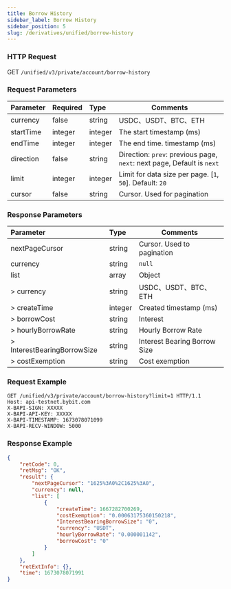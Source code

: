 ```yaml
---
title: Borrow History
sidebar_label: Borrow History
sidebar_position: 5
slug: /derivatives/unified/borrow-history
---
```



### HTTP Request
GET `/unified/v3/private/account/borrow-history`

### Request Parameters
| Parameter | Required | Type | Comments|
|:----- |:-------|:-----|------ |
|currency |false |string |USDC、USDT、BTC、ETH|
|startTime |integer |integer |The start timestamp (ms) |
|endTime |integer |integer |The end time. timestamp (ms) |
|direction |false |string |Direction: `prev`: previous page, `next`: next page, Default is `next` |
|limit |integer |integer |Limit for data size per page. [`1`, `50`]. Default: `20`|
|cursor |false |string |Cursor. Used for pagination|

### Response Parameters
| Parameter | Type | Comments|
|:----- |:-----|----- |
|nextPageCursor |string |Cursor. Used to pagination |
|currency |string |`null` |
|list |array |Object|
|> currency |string |USDC、USDT、BTC、ETH|
|> createTime |integer |Created timestamp (ms)|
|> borrowCost |string |Interest|
|> hourlyBorrowRate |string |Hourly Borrow Rate |
|> InterestBearingBorrowSize |string |Interest Bearing Borrow Size |
|> costExemption |string |Cost exemption |

### Request Example

```http
GET /unified/v3/private/account/borrow-history?limit=1 HTTP/1.1
Host: api-testnet.bybit.com
X-BAPI-SIGN: XXXXX
X-BAPI-API-KEY: XXXXX
X-BAPI-TIMESTAMP: 1673078071099
X-BAPI-RECV-WINDOW: 5000
```

### Response Example

```json
{
    "retCode": 0,
    "retMsg": "OK",
    "result": {
        "nextPageCursor": "1625%3A0%2C1625%3A0",
        "currency": null,
        "list": [
            {
                "createTime": 1667282700269,
                "costExemption": "0.00063175360150218",
                "InterestBearingBorrowSize": "0",
                "currency": "USDT",
                "hourlyBorrowRate": "0.000001142",
                "borrowCost": "0"
            }
        ]
    },
    "retExtInfo": {},
    "time": 1673078071991
}
```